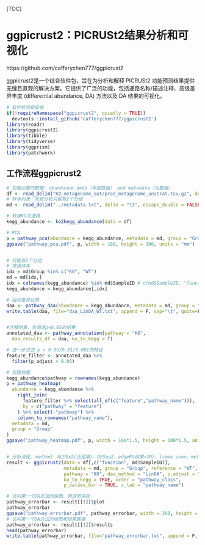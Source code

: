 [TOC]

# ggpicrust2：PICRUSt2结果分析和可视化

https://github.com/cafferychen777/ggpicrust2

ggpicrust2是一个综合软件包，旨在为分析和解释 PICRUSt2 功能预测结果提供无缝且直观的解决方案。它提供了广泛的功能，包括通路名称/描述注释、高级差异丰度 (differential abundance, DA) 方法以及 DA 结果的可视化。


```{r}
# 软件检测和安装
if(!requireNamespace("ggpicrust2", quietly = TRUE))
  devtools::install_github('cafferychen777/ggpicrust2')
library(readr)
library(ggpicrust2)
library(tibble)
library(tidyverse)
library(ggprism)
library(patchwork)
```

## 工作流程ggpicrust2

```{r}
# 加载必要的数据: abundance data（丰度数据） and metadata（元数据）
df <- read_delim("KO_metagenome_out/pred_metagenome_unstrat.tsv.gz", delim = "\t", col_names = TRUE, trim_ws = TRUE)
# 样本列表：有些分析只能有2个分组
md <- read_delim("../metadata.txt", delim = "\t", escape_double = FALSE, trim_ws = TRUE)

# 转换KO为通路
kegg_abundance <- ko2kegg_abundance(data = df)

# PCA
p = pathway_pca(abundance = kegg_abundance, metadata = md, group = "Group")
ggsave("pathway_pca.pdf", p, width = 160, height = 100, units = "mm")


# 只能有2个分组
# 筛选样本
idx = md$Group %in% c("KO", "WT")
md = md[idx,]
idx = colnames(kegg_abundance) %in% md$SampleID # c(md$SampleID, "function", "#NAME")
kegg_abundance = kegg_abundance[,idx]

# 组间差异比较
daa <- pathway_daa(abundance = kegg_abundance, metadata = md, group = "Group", daa_method = "LinDA", select = NULL, p.adjust = "none", reference = "WT")
write.table(daa, file="daa_LinDA_WT.txt", append = F, sep="\t", quote=F, row.names=F, col.names=T)


#注释结果，仅筛选p<0.05的结果
annotated_daa <- pathway_annotation(pathway = "KO",
  daa_results_df = daa, ko_to_kegg = T)

# 进一步过滤 p < 0.05/0.01/0.001的特征    
feature_filter <- annotated_daa %>% 
  filter(p_adjust < 0.05)

# 创建热图
kegg_abundance$pathway = rownames(kegg_abundance)
p = pathway_heatmap(
  abundance = kegg_abundance %>% 
    right_join(
      feature_filter %>% select(all_of(c("feature","pathway_name"))),
      by = c("pathway" = "feature")
    ) %>% select(-"pathway") %>% 
    column_to_rownames("pathway_name"),
  metadata = md, 
  group = "Group"
)
ggsave("pathway_heatmap.pdf", p, width = 160*1.5, height = 100*1.5, units = "mm")


# 分析流程, method: ALDEx2(无结果)、DESeq2、edgeR(结果>30)、limma voom、metagenomeSeq、LinDA(无结果)、Maaslin2
result <- ggpicrust2(data = df[,c("function", md$SampleID)],
                     metadata = md, group = "Group", reference = "WT",
                     pathway = "KO", daa_method = "LinDA", p.adjust = "none",
                     ko_to_kegg = TRUE, order = "pathway_class",
                     p_values_bar = TRUE, x_lab = "pathway_name")

# 访问第一个DA方法的绘图、预览和保存
pathway_errorbar <- result[[1]]$plot
pathway_errorbar
ggsave("pathway_errorbar.pdf", pathway_errorbar, width = 360, height = 180, units = "mm")
# 访问第一个DA方法的绘图和结果数据
pathway_errorbar <- result[[1]]$results
head(pathway_errorbar)
write.table(pathway_errorbar, file="pathway_errorbar.txt", append = F, sep="\t", quote=F, row.names=F, col.names=T)
```    

 